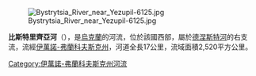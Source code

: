 {{Unreferenced|time=2015-09-22T01:33:30+00:00}}
[[Image:Bystrytsia_River_near_Yezupil-6125.jpg|right]]

'''比斯特里齊亞河'''（{{lang-uk|Бистриця}}），是[[烏克蘭|烏克蘭]]的河流，位於該國西部，屬於[[德涅斯特河|德涅斯特河]]的右支流，流經[[伊萬諾-弗蘭科夫斯克州|伊萬諾-弗蘭科夫斯克州]]，河道全長17公里，流域面積2,520平方公里。

{{DEFAULTSORT:Бистриця}}
[[Category:伊萬諾-弗蘭科夫斯克州河流|Category:伊萬諾-弗蘭科夫斯克州河流]]


{{Ukraine-river-stub}}